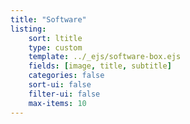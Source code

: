```yaml
---
title: "Software"
listing:
    sort: ltitle
    type: custom
    template: ../_ejs/software-box.ejs
    fields: [image, title, subtitle]
    categories: false
    sort-ui: false
    filter-ui: false
    max-items: 10
---
```

